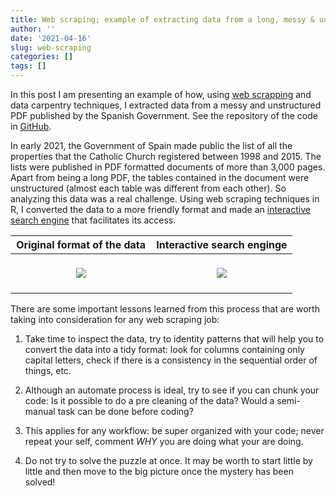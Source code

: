```yaml
---
title: Web scraping; example of extracting data from a long, messy & unstructured PDF file
author: ''
date: '2021-04-16'
slug: web-scraping
categories: []
tags: []
---
```



In this post I am presenting an example of how, using [web scrapping](https://en.wikipedia.org/wiki/Web_scraping) and data carpentry techniques, I extracted data from a messy and unstructured PDF published by the Spanish Government. See the repository of the code in [GitHub](https://github.com/araupontones/bienes_ig).

In early 2021, the Government of Spain made public the list of all the properties that the Catholic Church registered between 1998 and 2015. The lists were published in PDF formatted documents of more than 3,000 pages. Apart from being a long PDF, the tables contained in the document were unstructured (almost each table was different from each other). So analyzing this data was a real challenge. Using web scraping techniques in R, I converted the data to a more friendly format and made an [interactive search engine](http://andresarau.com/shiny/bienes_iglesia/) that facilitates its access.



Original format of the data            |  Interactive search enginge
:-------------------------:|:-------------------------:
[<img src="/post/2021-04-16-web-scraping_files/pdf_iglesia.PNG" style = "padding:20px;">](http://ep00.epimg.net/descargables/2021/02/16/81f680e3671ec19edb395114f640972c.pdf)|  [<img src="/post/2021-04-16-web-scraping_files/dashboard.PNG" style = "padding:20px;">](http://andresarau.com/shiny/bienes_iglesia/)




There are some important lessons learned from this process that are worth taking into consideration for any web scraping job:

1. Take time to inspect the data, try to identity patterns that will help you to convert the data into a tidy format: look for columns containing only capital letters, check if there is a consistency in the sequential order of things, etc.

2. Although an automate process is ideal, try to see if you can chunk your code: Is it possible to do a pre cleaning of the data? Would a semi-manual task can be done before coding?

3. This applies for any workflow: be super organized with your code; never repeat your self, comment *WHY* you are doing what your are doing.

4. Do not try to solve the puzzle at once. It may be worth to start little by little and then move to the big picture once the mystery has been solved! 



